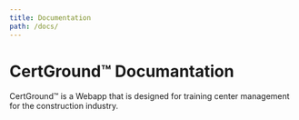 ```yaml
---
title: Documentation
path: /docs/
---
```


# CertGround™️ Documantation

CertGround™️ is a Webapp that is designed for training center management for the construction industry.
